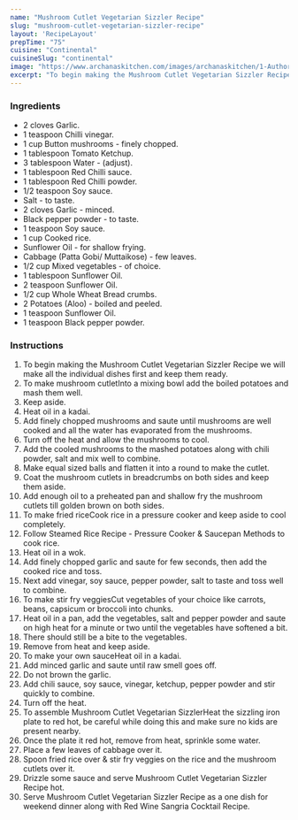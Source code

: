 ---
name: "Mushroom Cutlet Vegetarian Sizzler Recipe"
slug: "mushroom-cutlet-vegetarian-sizzler-recipe"
layout: 'RecipeLayout'
prepTime: "75"
cuisine: "Continental"
cuisineSlug: "continental"
image: "https://www.archanaskitchen.com/images/archanaskitchen/1-Author/jyothir/Mushroom_Cutlet_Veg_Sizzler.jpg"
excerpt: "To begin making the Mushroom Cutlet Vegetarian Sizzler Recipe we will make all the individual dishes first and keep them ready"
---

### Ingredients

- 2 cloves Garlic.
- 1 teaspoon Chilli vinegar.
- 1 cup Button mushrooms - finely chopped.
- 1 tablespoon Tomato Ketchup.
- 3 tablespoon Water - (adjust).
- 1 tablespoon Red Chilli sauce.
- 1 tablespoon Red Chilli powder.
- 1/2 teaspoon Soy sauce.
- Salt - to taste.
- 2 cloves Garlic - minced.
- Black pepper powder - to taste.
- 1 teaspoon Soy sauce.
- 1 cup Cooked rice.
- Sunflower Oil - for shallow frying.
- Cabbage (Patta Gobi/ Muttaikose) - few leaves.
- 1/2 cup Mixed vegetables - of choice.
- 1 tablespoon Sunflower Oil.
- 2 teaspoon Sunflower Oil.
- 1/2 cup Whole Wheat Bread crumbs.
- 2 Potatoes (Aloo) - boiled and peeled.
- 1 teaspoon Sunflower Oil.
- 1 teaspoon Black pepper powder.

### Instructions

1. To begin making the Mushroom Cutlet Vegetarian Sizzler Recipe we will make all the individual dishes first and keep them ready.
1. To make mushroom cutletInto a mixing bowl add the boiled potatoes and mash them well.
1. Keep aside.
1. Heat oil in a kadai.
1. Add finely chopped mushrooms and saute until mushrooms are well cooked and all the water has evaporated from the mushrooms.
1. Turn off the heat and allow the mushrooms to cool.
1. Add the cooled mushrooms to the mashed potatoes along with chili powder, salt and mix well to combine.
1. Make equal sized balls and flatten it into a round to make the cutlet.
1. Coat the mushroom cutlets in breadcrumbs on both sides and keep them aside.
1. Add enough oil to a preheated pan and shallow fry the mushroom cutlets till golden brown on both sides.
1. To make fried riceCook rice  in a pressure cooker and keep aside to cool completely.
1. Follow Steamed Rice Recipe - Pressure Cooker & Saucepan Methods to cook rice.
1. Heat oil in a wok.
1. Add finely chopped garlic and saute for few seconds, then add the cooked rice and toss.
1. Next add vinegar, soy sauce, pepper powder, salt to taste and toss well to combine.
1. To make stir fry veggiesCut vegetables of your choice like carrots, beans, capsicum or broccoli into chunks.
1. Heat oil in a pan, add the vegetables, salt and pepper powder and saute on high heat for a minute or two until the vegetables have softened a bit.
1. There should still be a bite to the vegetables.
1. Remove from heat and keep aside.
1. To make your own sauceHeat oil in a kadai.
1. Add minced garlic and saute until raw smell goes off.
1. Do not brown the garlic.
1. Add chili sauce, soy sauce, vinegar, ketchup, pepper powder and stir quickly to combine.
1. Turn off the heat.
1. To assemble Mushroom Cutlet Vegetarian SizzlerHeat the sizzling iron plate to red hot, be careful while doing this and make sure no kids are present nearby.
1. Once the plate it red hot, remove from heat, sprinkle some water.
1. Place a few leaves of cabbage over it.
1. Spoon fried rice over &  stir fry veggies on the rice and the mushroom cutlets over it.
1. Drizzle some sauce and serve Mushroom Cutlet Vegetarian Sizzler Recipe hot.
1. Serve Mushroom Cutlet Vegetarian Sizzler Recipe as a one dish for weekend dinner along with Red Wine Sangria Cocktail Recipe.
